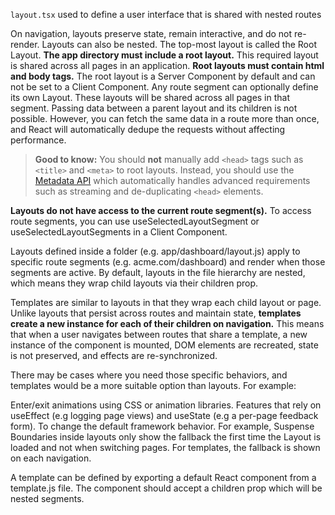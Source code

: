 `layout.tsx` used to define a user interface that is shared with nested routes

On navigation, layouts preserve state, remain interactive, and do not re-render. Layouts can also be nested.
The top-most layout is called the Root Layout. **The app directory must include a root layout.** This required layout is shared across all pages in an application. **Root layouts must contain html and body tags.**
The root layout is a Server Component by default and can not be set to a Client Component.
Any route segment can optionally define its own Layout. These layouts will be shared across all pages in that segment.
Passing data between a parent layout and its children is not possible. However, you can fetch the same data in a route more than once, and React will automatically dedupe the requests without affecting performance.

> **Good to know:** You should **not** manually add `<head>` tags such as `<title>` and `<meta>` to root layouts. Instead, you should use the [Metadata API](/docs/app/api-reference/file-conventions/metadata) which automatically handles advanced requirements such as streaming and de-duplicating `<head>` elements.

**Layouts do not have access to the current route segment(s).** To access route segments, you can use useSelectedLayoutSegment or useSelectedLayoutSegments in a Client Component.

Layouts defined inside a folder (e.g. app/dashboard/layout.js) apply to specific route segments (e.g. acme.com/dashboard) and render when those segments are active. By default, layouts in the file hierarchy are nested, which means they wrap child layouts via their children prop.

Templates are similar to layouts in that they wrap each child layout or page. Unlike layouts that persist across routes and maintain state, **templates create a new instance for each of their children on navigation.** This means that when a user navigates between routes that share a template, a new instance of the component is mounted, DOM elements are recreated, state is not preserved, and effects are re-synchronized.

There may be cases where you need those specific behaviors, and templates would be a more suitable option than layouts. For example:

Enter/exit animations using CSS or animation libraries.
Features that rely on useEffect (e.g logging page views) and useState (e.g a per-page feedback form).
To change the default framework behavior. For example, Suspense Boundaries inside layouts only show the fallback the first time the Layout is loaded and not when switching pages. For templates, the fallback is shown on each navigation.

A template can be defined by exporting a default React component from a template.js file. The component should accept a children prop which will be nested segments.
